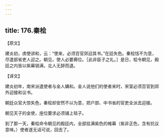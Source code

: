 ```yaml
---
---
---
```

title: 176.秦桧
---



【原文】

建炎初，虏使讲和，云：“使来，必须百官郊迎其书。”在廷失色。秦桧恬不为意，尽遣部省吏人迎之。朝见，使人必要褥位。［此非臣子之礼。］是日，桧令朝见，殿廷之内皆以紫幕销满，北人无辞而退。

【译文】

建炎初年，南宋派遣使者与金人媾和。金人说他们的使者来时，宋室必须百官到郊外迎接和议书。

朝廷众官大惊失色，秦桧却安然不以为意，把户部、中书省的官吏全派去迎接。

朝见天子的金使，座位要求必须铺上毯子。

到了那一天，秦桧命令朝见的殿廷内，全部挂满紫色的帷幕（紫非正色，含有抗议意味。）使者遂无话可说，回去了。